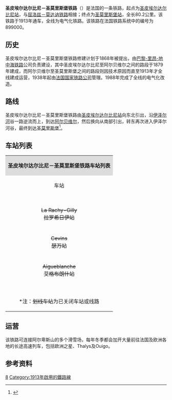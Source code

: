 {{Infobox rail system-route
|collapsed=no
|box_width=
|rail_name=圣皮埃尔达尔比尼－圣莫里斯堡铁路<br>{{lang|fr|Ligne de Saint-Pierre-d'Albigny à Bourg-Saint-Maurice}}
|banner_color=
|sec_banner_color=
|logo_filename={{法国交通标志/铁路|899000}}
|image_width=
|logo_bgcolor=
|logo_note=
|image =899000 - Ligne de Saint-Pierre-d'Albigny à Bourg-Saint-Maurice.png
|imagesize=
|caption=圣皮埃尔达尔比尼－圣莫里斯堡铁路路线图
|system_map=
|mapimage_width=
|map_bgcolor=
|locale={{FRA}}
|service_type=客货共用
|start=[[圣皮埃尔达尔比尼站|圣皮埃尔达尔比尼站]]、[[圣莫里斯堡站|圣莫里斯堡站]]
|begin_operation=1913年
|end_operation=
|operation_note=
|system_length=80.2km
|length_in_operation=80.2km
|total_length=
|status=
|line_title=线路
|lines=[[单线铁路|单线铁路]]
|stations=
|route_title=线路
|main_route=
|secondary_route=
|branch_route=
|standard=
|main_stations=[[圣皮埃尔达尔比尼站|圣皮埃尔达尔比尼站]]、[[阿尔贝维尔站|阿尔贝维尔站]]、[[圣莫里斯堡站|圣莫里斯堡站]]
|ridership=
|fleet_size=
|max_speed= 80-140km/h
|track_gauge=
|distance_between_mainlines=
|min_radius=280m
|max_grade=18 ‰
|block_signal=BAPR
|electrified=1500 V continu（圣皮埃尔达尔比尼至阿尔贝维尔段）<br>25 kV – 50 Hz（阿尔贝维尔至圣莫里斯堡段）
|depot=
|operator={{法国交通数据|sncf}}
|franchise=
|hq=
|key_person=
|website=
|route_map=
}}

'''圣皮埃尔达尔比尼－圣莫里斯堡铁路'''（{{lang-fr|Ligne de Saint-Pierre-d'Albigny à Bourg-Saint-Maurice}}）是法国的一条铁路，起点为[[圣皮埃尔达尔比尼站|圣皮埃尔达尔比尼站]]，与[[屈洛兹－莫达讷铁路|屈洛兹－莫达讷铁路]]相接；终点为[[圣莫里斯堡站|圣莫里斯堡站]]，全长80.2公里。该铁路于1913年通车，全线为电气化铁路。该铁路在法国铁路系统中的编号为899000。

==历史==

圣皮埃尔达尔比尼－圣莫里斯堡铁路修建计划于1868年被提出，由[[巴黎-里昂-地中海铁路|巴黎-里昂-地中海铁路]]公司负责建设，其中圣皮埃尔达尔比尼至阿尔贝维尔之间的路段于1879年建成，而阿尔贝维尔至圣莫里斯堡之间的路段则因技术原因而直至1913年才全线建成运营，1938年起由[[法国国家铁路公司|法国国家铁路公司]]管理。1988年完成了全线的电气化改造。

==路线==
圣皮埃尔达尔比尼－圣莫里斯堡铁路由[[圣皮埃尔达尔比尼站|圣皮埃尔达尔比尼站]]向东北引出，沿[[伊泽尔河|伊泽尔河]]谷一路逆流而上，到达[[阿尔贝维尔|阿尔贝维尔]]，然后换向从南部引出，转东再次进入伊泽尔河谷，最终到达[[圣莫里斯堡|圣莫里斯堡]]<ref name="geo">{{Cite web|url=https://www.geoportail.gouv.fr/carte|title=Carte|accessdate=2021-03-24|author=Géoportail|language=fr|publisher=Géoportail|archive-url=https://web.archive.org/web/20170129154129/https://www.geoportail.gouv.fr/carte/|archive-date=2017-01-29|dead-url=no}}</ref>。

==车站列表==
{| class="wikitable mw-collapsible " style="margin:1em auto 1em auto; font-size:smaller"
|colspan="5" align="center" style="background:#DCDCDC"|'''圣皮埃尔达尔比尼－圣莫里斯堡铁路车站列表'''
|-
!align="center" |车站
!align="center" |公里数
!align="center" |交汇路线
!align="center" |本线停靠车种
!align="center" |可换乘交通
|-
|align="center"|{{Arret|Saint-Pierre-d'Albigny|[[圣皮埃尔达尔比尼站|圣皮埃尔达尔比尼站]]}}
|0
|{{法国交通标志/铁路|890000}} [[屈洛兹－莫达讷铁路|屈洛兹－莫达讷铁路]]<small>（[[尚贝里-沙勒莱索站|尚贝里]]/[[里昂帕尔迪厄站|里昂]]方向）</small>↑<br>{{法国交通标志/铁路|890000}} [[屈洛兹－莫达讷铁路|屈洛兹－莫达讷铁路]]<small>（[[莫达讷站|莫达讷]]/{{ITA}}方向）</small>↙
|align="center"|{{法国交通数据|ter|ara}}
|{{法国交通数据|car|73}}
|-
|align="center"|{{Arret|Grésy-sur-Isère|[[伊泽尔河畔格雷西站|伊泽尔河畔格雷西站]]}}
|9.629
|
|align="center"|{{法国交通数据|ter|ara}}
|{{法国交通数据|car|73}}
|-
|align="center"|{{Arret|Frontenex|[[弗龙特内站|弗龙特内站]]}}
|15.887
|
|align="center"|{{法国交通数据|ter|ara}}
|
|-
|align="center"|<s>La Rachy-Gilly<br>拉罗希日伊站</s>
|20.601
|
|
|
|-
|align="center"|{{Arret|Albertville|[[阿尔贝维尔站|阿尔贝维尔站]]}}
|23.625
|{{法国交通标志/铁路|898000}} <s>[[阿讷西－阿尔贝维尔铁路|阿讷西－阿尔贝维尔铁路]]<small>（阿讷西方向）</small></s>↓
|align="center"|{{法国交通数据|tgv}}<small>（冬季及节假日）</small><br>{{法国交通数据|ter|ara}}
|{{法国交通数据|car|73}}<br>{{法国交通数据/城市公共交通|阿尔贝维尔}}
|-
|align="center"|<s>Cevins<br>瑟万站</s>
|36.877
|
|align="center"|{{法国交通数据|ter|ara}}
|{{法国交通数据|car|73}}
|-
|align="center"|{{Arret|Notre-Dame-de-Briançon|[[布里杨松圣母站|布里杨松圣母站]]}}
|43.604
|
|align="center"|{{法国交通数据|ter|ara}}
|{{法国交通数据|car|73}}
|-
|align="center"|<s>Aigueblanche<br>艾格布朗什站</s>
|49.473
|
|
|{{法国交通数据|car|73}}
|-
|align="center"|{{Arret|Moûtiers-Salins-Brides-les-Bains|[[穆捷-萨兰-布里德莱班站|穆捷-萨兰-布里德莱班站]]}}
|51.659
|
|align="center"|{{法国交通数据|tgv}}<small>（冬季及节假日）</small><br>{{法国交通数据|ter|ara}}
|{{法国交通数据|car|73}}
|-
|align="center"|{{Arret|Aime-La Plagne|[[艾姆-拉普拉涅站|艾姆-拉普拉涅站]]}}
|66.556
|
|align="center"|{{法国交通数据|tgv}}<small>（冬季及节假日）</small><br>{{法国交通数据|ter|ara}}
|{{法国交通数据|car|73}}
|-
|align="center"|{{Arret|Landry|[[朗德里站|朗德里站]]}}
|73.935
|
|align="center"|{{法国交通数据|tgv}}<small>（冬季及节假日）</small><br>{{法国交通数据|ter|ara}}
|{{法国交通数据|car|73}}
|-
|align="center"|{{Arret|Bourg-Saint-Maurice|[[圣莫里斯堡站|圣莫里斯堡站]]}}
|80.212
|
|align="center"|{{法国交通数据|tgv}}<small>（冬季及节假日）</small><br>{{法国交通数据|ter|ara}}
|[[勃朗峰登山列车|勃朗峰登山列车]]<br>[[圣莫里斯堡－瓦洛尔西讷铁路|{{法国交通标志/铁路]]<br>{{法国交通数据|car|74}}
|-
|colspan=5|<nowiki>*</nowiki>注：<s>划线车站</s>为已关闭车站或线路
|}

==运营==
该铁路可连接阿尔卑斯山的多个滑雪场，每年冬季都会加开大量前往法国及欧洲各地的长途高速列车，包括欧洲之星、Thalys及Ouigo。

==参考资料==
{{Reflist}}
[[Category:法國鐵路線|8]]
[[Category:1913年啟用的鐵路線|Category:1913年啟用的鐵路線]]
